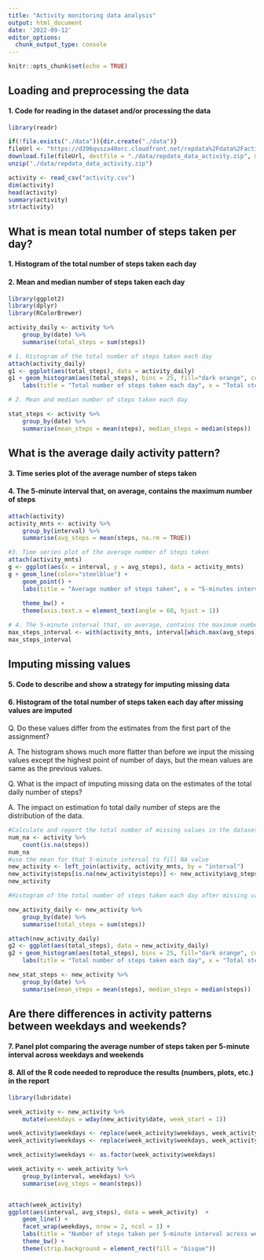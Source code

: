 ```yaml
---
title: "Activity monitoring data analysis"
output: html_document
date: '2022-09-12'
editor_options: 
  chunk_output_type: console
---
```


```r
knitr::opts_chunk$set(echo = TRUE)
```

## Loading and preprocessing the data

#### 1. Code for reading in the dataset and/or processing the data
```r
library(readr)

if(!file.exists("./data")){dir.create("./data")}
fileUrl <- "https://d396qusza40orc.cloudfront.net/repdata%2Fdata%2Factivity.zip"
download.file(fileUrl, destfile = "./data/repdata_data_activity.zip", mode = "wb")
unzip("./data/repdata_data_activity.zip")

activity <- read_csv("activity.csv")
dim(activity)
head(activity)
summary(activity)
str(activity)

```


## What is mean total number of steps taken per day?

#### 1. Histogram of the total number of steps taken each day
#### 2. Mean and median number of steps taken each day
```r
library(ggplot2)
library(dplyr)
library(RColorBrewer)

activity_daily <- activity %>% 
    group_by(date) %>% 
    summarise(total_steps = sum(steps))

# 1. Histogram of the total number of steps taken each day
attach(activity_daily)
g1 <- ggplot(aes(total_steps), data = activity_daily)
g1 + geom_histogram(aes(total_steps), bins = 25, fill="dark orange", color="#e9ecef") + 
    labs(title = "Total number of steps taken each day", x = "Total steps", y = "Number of days") 

# 2. Mean and median number of steps taken each day

stat_steps <- activity %>% 
    group_by(date) %>% 
    summarise(mean_steps = mean(steps), median_steps = median(steps))

```


## What is the average daily activity pattern?

#### 3. Time series plot of the average number of steps taken
#### 4. The 5-minute interval that, on average, contains the maximum number of steps
```r
attach(activity)
activity_mnts <- activity %>% 
    group_by(interval) %>% 
    summarise(avg_steps = mean(steps, na.rm = TRUE))

#3. Time series plot of the average number of steps taken
attach(activity_mnts)
g <- ggplot(aes(x = interval, y = avg_steps), data = activity_mnts)
g + geom_line(color="steelblue") + 
    geom_point() + 
    labs(title = "Average number of steps taken", x = "5-minutes interval", y = "Average steps") +
    
    theme_bw() + 
    theme(axis.text.x = element_text(angle = 60, hjust = 1))

# 4. The 5-minute interval that, on average, contains the maximum number of steps
max_steps_interval <- with(activity_mnts, interval[which.max(avg_steps)])
max_steps_interval
```


## Imputing missing values
#### 5. Code to describe and show a strategy for imputing missing data
#### 6. Histogram of the total number of steps taken each day after missing values are imputed

Q. Do these values differ from the estimates from the first part of the assignment?

A. The histogram shows much more flatter than before we input the missing values except the highest point of number of days, but the mean values are same as the previous values.

Q. What is the impact of imputing missing data on the estimates of the total daily number of steps?

A. The impact on estimation fo total daily number of steps are the distribution of the data.

```r
#Calculate and report the total number of missing values in the dataset
num_na <- activity %>% 
    count(is.na(steps))
num_na
#use the mean for that 5-minute interval to fill NA value
new_activity <- left_join(activity, activity_mnts, by = "interval") 
new_activity$steps[is.na(new_activity$steps)] <- new_activity$avg_steps[is.na(new_activity$steps)]
new_activity

#Histogram of the total number of steps taken each day after missing values are imputed

new_activity_daily <- new_activity %>% 
    group_by(date) %>% 
    summarise(total_steps = sum(steps))

attach(new_activity_daily)
g2 <- ggplot(aes(total_steps), data = new_activity_daily)
g2 + geom_histogram(aes(total_steps), bins = 25, fill="dark orange", color="#e9ecef") + 
    labs(title = "Total number of steps taken each day", x = "Total steps", y = "Number of days") 

new_stat_steps <- new_activity %>% 
    group_by(date) %>% 
    summarise(mean_steps = mean(steps), median_steps = median(steps))
```


## Are there differences in activity patterns between weekdays and weekends?

#### 7. Panel plot comparing the average number of steps taken per 5-minute interval across weekdays and weekends
#### 8. All of the R code needed to reproduce the results (numbers, plots, etc.) in the report
```r
library(lubridate)

week_activity <- new_activity %>% 
    mutate(weekdays = wday(new_activity$date, week_start = 1))

week_activity$weekdays <- replace(week_activity$weekdays, week_activity$weekdays > 5, "weekend")
week_activity$weekdays <- replace(week_activity$weekdays, week_activity$weekdays < 6, "weekday")

week_activity$weekdays <- as.factor(week_activity$weekdays)

week_activity <- week_activity %>% 
    group_by(interval, weekdays) %>% 
    summarise(avg_steps = mean(steps))


attach(week_activity)
ggplot(aes(interval, avg_steps), data = week_activity)  +
    geom_line() + 
    facet_wrap(weekdays, nrow = 2, ncol = 1) + 
    labs(title = "Number of steps taken per 5-minute interval across weekdays and weekends", x = "5-minute interval", y = "Number of steps") + 
    theme_bw() + 
    theme(strip.background = element_rect(fill = "bisque"))


```






